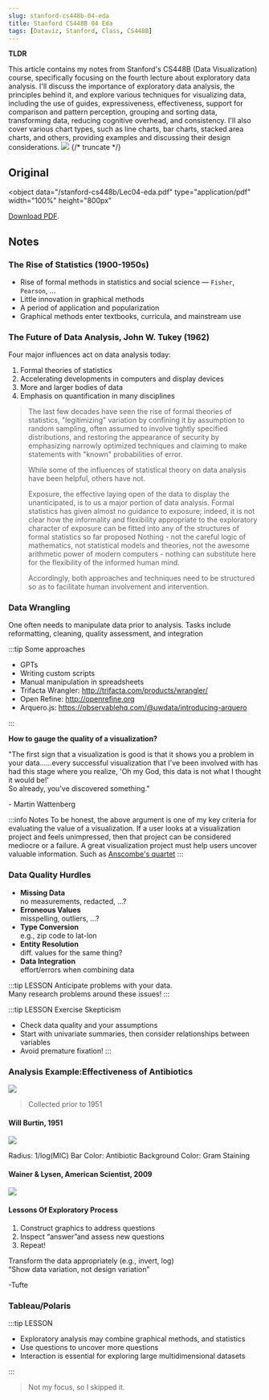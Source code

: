 ```yaml
---
slug: stanford-cs448b-04-eda
title: Stanford CS448B 04 Eda
tags: [Dataviz, Stanford, Class, CS448B]
---
```


**TLDR**

This article contains my notes from Stanford's CS448B (Data Visualization) course, specifically focusing on the fourth lecture about exploratory data analysis. I'll discuss the importance of exploratory data analysis, the principles behind it, and explore various techniques for visualizing data, including the use of guides, expressiveness, effectiveness, support for comparison and pattern perception, grouping and sorting data, transforming data, reducing cognitive overhead, and consistency. I'll also cover various chart types, such as line charts, bar charts, stacked area charts, and others, providing examples and discussing their design considerations.
![](https://kitee-1301346990.cos.ap-nanjing.myqcloud.com/ObsidianPasted%20image%2020230824224112.png)
{/* truncate */}

## Original

<object
  data="/stanford-cs448b/Lec04-eda.pdf"
  type="application/pdf"
  width="100%"
  height="800px"
>
  <a href="/stanford-cs448b/Lec04-eda.pdf">Download PDF</a>.
</object>

## Notes

### The Rise of Statistics (1900-1950s)

- Rise of formal methods in statistics and social science — `Fisher`, `Pearson`, ...
- Little innovation in graphical methods
- A period of application and popularization
- Graphical methods enter textbooks, curricula,
  and mainstream use

### The Future of Data Analysis, John W. Tukey (1962)

Four major influences act on data analysis today:

1. Formal theories of statistics
2. Accelerating developments in
   computers and display devices
3. More and larger bodies of data
4. Emphasis on quantification in
   many disciplines

> The last few decades have seen the rise of formal theories of statistics, "legitimizing" variation by confining it by assumption to random sampling, often assumed to involve tightly specified distributions, and restoring the appearance of security by emphasizing narrowly optimized techniques and claiming to make statements with "known" probabilities of error.
>
> While some of the influences of statistical theory on data analysis have been helpful, others have not.
>
> Exposure, the effective laying open of the data to display the unanticipated, is to us a major portion of data analysis. Formal statistics has given almost no guidance to exposure; indeed, it is not clear how the informality and flexibility appropriate to the exploratory character of exposure can be fitted into any of the structures of formal statistics so far proposed
> Nothing - not the careful logic of mathematics, not statistical models and theories, not the awesome arithmetic power of modern computers - nothing can substitute here for the flexibility of the informed human mind.
>
> Accordingly, both approaches and techniques need to be structured so as to facilitate human involvement and intervention.

### Data Wrangling

One often needs to manipulate data prior to analysis. Tasks include reformatting, cleaning, quality assessment, and integration

:::tip Some approaches

- GPTs
- Writing custom scripts
- Manual manipulation in spreadsheets
- Trifacta Wrangler: http://trifacta.com/products/wrangler/
- Open Refine: http://openrefine.org
- Arquero.js: https://observablehq.com/@uwdata/introducing-arquero

:::

**How to gauge the quality of a visualization?**

"The first sign that a visualization is good is that it shows you a problem in your data......every successful visualization that I've been involved with has had this stage where you realize, 'Oh my God, this data is not what I thought it would be!'<br/>
So already, you've discovered something."

<p style={{ 'text-align': 'right' }}>- Martin Wattenberg</p>

:::info Notes
To be honest, the above argument is one of my key criteria for evaluating the value of a visualization. If a user looks at a visualization project and feels unimpressed, then that project can be considered mediocre or a failure. A great visualization project must help users uncover valuable information. Such as [Anscombe's quartet](./2022-08-02-stanford-cs448b-01-purpose.mdx#1-anscombes-quartet)
:::

### Data Quality Hurdles

- **Missing Data**  
  no measurements, redacted, ...?
- **Erroneous Values**  
  misspelling, outliers, ...?
- **Type Conversion**  
  e.g., zip code to lat-lon
- **Entity Resolution**  
  diff. values for the same thing?
- **Data Integration**  
  effort/errors when combining data

:::tip LESSON
Anticipate problems with your data.<br/>
Many research problems around these issues!
:::

:::tip LESSON
Exercise Skepticism

- Check data quality and your assumptions
- Start with univariate summaries, then
  consider relationships between variables
- Avoid premature fixation!
  :::

### Analysis Example:Effectiveness of Antibiotics

![](https://kitee-1301346990.cos.ap-nanjing.myqcloud.com/ObsidianPasted%20image%2020230824224043.png)

> Collected prior to 1951

#### Will Burtin, 1951

![](https://kitee-1301346990.cos.ap-nanjing.myqcloud.com/ObsidianPasted%20image%2020230824224112.png)

Radius: 1/log(MIC)
Bar Color: Antibiotic
Background Color: Gram Staining

#### Wainer & Lysen, American Scientist, 2009

![](https://kitee-1301346990.cos.ap-nanjing.myqcloud.com/Obsidian/202409241513541.png?imageSlim)

#### Lessons Of Exploratory Process

1. Construct graphics to address questions
2. Inspect “answer”and assess new questions
3. Repeat!

Transform the data appropriately (e.g., invert, log)  
“Show data variation, not design variation”

<p style={{ 'text-align': 'right' }}>-Tufte</p>

### Tableau/Polaris

:::tip LESSON

- Exploratory analysis may combine
  graphical methods, and statistics
- Use questions to uncover more questions
- Interaction is essential for exploring large
  multidimensional datasets

:::

> Not my focus, so I skipped it.
